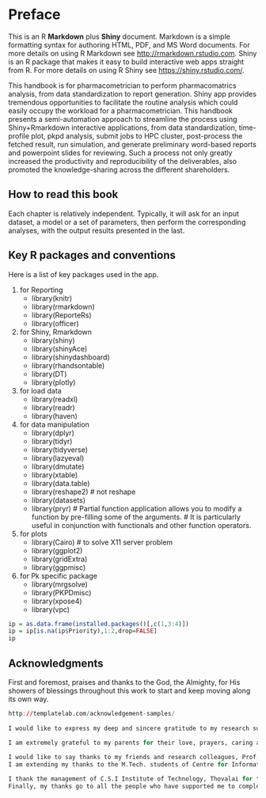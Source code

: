 
 

# Preface

This is an R **Markdown** plus **Shiny** document. Markdown is a simple formatting syntax for authoring HTML, PDF, and MS Word documents. For more details on using R Markdown see <http://rmarkdown.rstudio.com>. 
Shiny is an R package that makes it easy to build interactive web apps straight from R.
For more details on using R Shiny see <https://shiny.rstudio.com/>. 

This handbook is for pharmacometrician to perform pharmacomatrics analysis, from data standardization to report generation. 
Shiny app provides tremendous opportunities to facilitate the routine analysis which could easily occupy the workload for a pharmacometrician. This handbook presents a semi-automation approach to streamline the process using Shiny+Rmarkdown interactive applications, from data standardization, time-profile plot, pkpd analysis, submit jobs to HPC cluster, post-process the fetched result, run simulation, and generate preliminary word-based reports and powerpoint slides for reviewing.  Such a process not only greatly increased the productivity and reproducibility of the deliverables, also promoted the knowledge-sharing across the different shareholders. 
  
## How to read this book

Each chapter is relatively independent. Typically, it will ask for an input dataset, a model or a set of parameters, then perform the corresponding analyses, with the output results presented in the last.


## Key R packages and conventions   

Here is a list of key packages used in the app. 

1. for Reporting 
    + library(knitr)
    + library(rmarkdown)
    + library(ReporteRs) 
    + library(officer)

 
2. for Shiny, Rmarkdown
    + library(shiny)
    + library(shinyAce)
    + library(shinydashboard)
    + library(rhandsontable)
    + library(DT) 
    + library(plotly)


3. for load data
    + library(readxl)
    + library(readr)        
    + library(haven)


4. for data manipulation 
    + library(dplyr)    
    + library(tidyr)
    + library(tidyverse)
    + library(lazyeval)
    + library(dmutate)
    + library(xtable)
    + library(data.table)
    + library(reshape2)   # not reshape
    + library(datasets)
    + library(pryr)   # Partial function application allows you to modify a function by pre-filling some of the arguments. 
                # It is particularly useful in conjunction with functionals and other function operators.

 
5. for plots
    + library(Cairo)   # to solve X11 server problem
    + library(ggplot2)   
    + library(gridExtra)
    + library(ggpmisc)

 
6. for Pk specific package 
    + library(mrgsolve) 
    + library(PKPDmisc)        
    + library(xpose4)
    + library(vpc)

  


```r
ip = as.data.frame(installed.packages()[,c(1,3:4)])
ip = ip[is.na(ip$Priority),1:2,drop=FALSE]
ip
```


## Acknowledgments

First and foremost, praises and thanks to the God, the Almighty, for His showers of blessings throughout this work to start and keep moving along its own way.  

```r
http://templatelab.com/acknowledgement-samples/
  
I would like to express my deep and sincere gratitude to my research supervisor, Dr. N. Krishnan M.Sc., M.Tech., Ph.D., SM IEEE, Professor and Head, Centre for Information Technology and Engineering, Manonmaniam Sundaranar University, Tirunelveli, for giving me the opportunity to do research and providing invaluable guidance throughout this research. His dynamism, vision, sincerity and motivation have deeply inspired me. He has taught me the methodology to carry out the research and to present the research works as clearly as possible. It was a great privilege and honor to work and study under his guidance. I am extremely grateful for what he has offered me. I would also like to thank him for his friendship, empathy, and great sense of humor. I am extending my heartfelt thanks to his wife, family for their acceptance and patience during the discussion I had with him on research work and thesis preparation.

I am extremely grateful to my parents for their love, prayers, caring and sacrifices for educating and preparing me for my future. I am very much thankful to my wife and my daughters for their love, understanding, prayers and continuing support to complete this research work. Also I express my thanks to my sisters, brother, sister in law and brother in laws for their support and valuable prayers. My Special thanks goes to my friend and brother in law Prof. A.Lenin Fred for the keen interest shown to complete this thesis successfully.
 
I would like to say thanks to my friends and research colleagues, Prof. S. S. Vinsley, Prof. R.K.Selvakumar, Prof. M.Karthekeyan, Prof. S.Ravi, Prof. C.Nelson Kenedy Babu, Prof. S.Saudia, Prof.Dr. Justin Varghese and Prof.K.Krishnaveni for their constant encouragement. I express my special thanks Mr.P.Kumar, Centre for Information Technology and Engineering, Manonmaniam Sundaranar University, for his genuine support throughout this research work.
I am extending my thanks to the M.Tech. students of Centre for Information Technology and Engineering, Manonmaniam Sundranar University, Tirunelveli for their support during my research work. I also thank all the staff of Research section of Manonmaniam Sundranar University, Tirunelveli for their kindness.

I thank the management of C.S.I Institute of Technology, Thovalai for their support to do this work. I thank Prof.J.Jayakumari, Prof.S.Wilfred Franklin and Prof.A.Minola Davids for their genuine support in C.S.I.I.T to complete this thesis successfully.
Finally, my thanks go to all the people who have supported me to complete the research work directly or indirectly.
```



